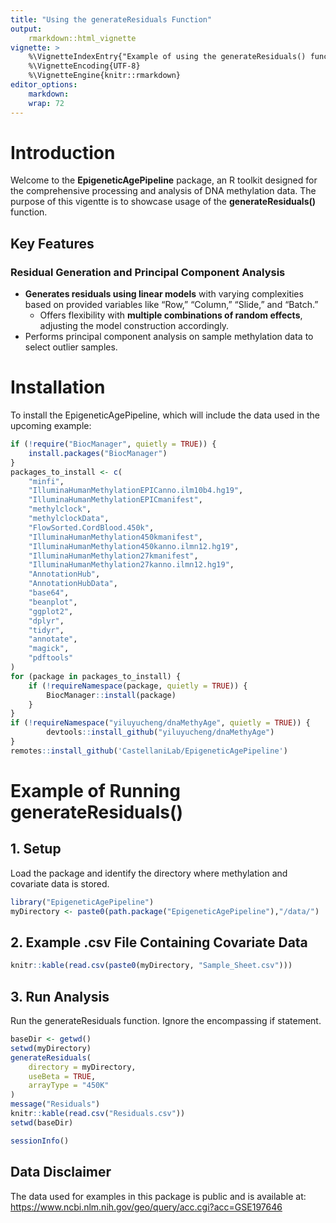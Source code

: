 ```yaml
---
title: "Using the generateResiduals Function"
output:
    rmarkdown::html_vignette
vignette: >
    %\VignetteIndexEntry{"Example of using the generateResiduals() function"}
    %\VignetteEncoding{UTF-8}
    %\VignetteEngine{knitr::rmarkdown}
editor_options: 
    markdown: 
    wrap: 72
---
```


# Introduction

Welcome to the **EpigeneticAgePipeline** package, an R toolkit designed for the comprehensive processing and analysis of DNA methylation data. The purpose of this vigentte is to showcase usage of the **generateResiduals()** function.

## Key Features

### Residual Generation and Principal Component Analysis

-   **Generates residuals using linear models** with varying complexities based on provided variables like "Row," "Column," "Slide," and "Batch."
    -   Offers flexibility with **multiple combinations of random effects**, adjusting the model construction accordingly.
-   Performs principal component analysis on sample methylation data to select outlier samples.

# Installation

To install the EpigeneticAgePipeline, which will include the data used in the upcoming example:

``` r
if (!require("BiocManager", quietly = TRUE)) {
    install.packages("BiocManager")
}
packages_to_install <- c(
    "minfi",
    "IlluminaHumanMethylationEPICanno.ilm10b4.hg19",
    "IlluminaHumanMethylationEPICmanifest",
    "methylclock",
    "methylclockData",
    "FlowSorted.CordBlood.450k",
    "IlluminaHumanMethylation450kmanifest",
    "IlluminaHumanMethylation450kanno.ilmn12.hg19",
    "IlluminaHumanMethylation27kmanifest",
    "IlluminaHumanMethylation27kanno.ilmn12.hg19",
    "AnnotationHub",
    "AnnotationHubData",
    "base64",
    "beanplot",
    "ggplot2",
    "dplyr",
    "tidyr",
    "annotate",
    "magick",
    "pdftools"
)
for (package in packages_to_install) {
    if (!requireNamespace(package, quietly = TRUE)) {
        BiocManager::install(package)
    }
}
if (!requireNamespace("yiluyucheng/dnaMethyAge", quietly = TRUE)) {
        devtools::install_github("yiluyucheng/dnaMethyAge")
}
remotes::install_github('CastellaniLab/EpigeneticAgePipeline')
```

# Example of Running generateResiduals()

## 1. Setup

Load the package and identify the directory where methylation and covariate data is stored.

```R
library("EpigeneticAgePipeline")
myDirectory <- paste0(path.package("EpigeneticAgePipeline"),"/data/")
```

## 2. Example .csv File Containing Covariate Data

```R
knitr::kable(read.csv(paste0(myDirectory, "Sample_Sheet.csv")))
```

## 3. Run Analysis

Run the generateResiduals function. Ignore the encompassing if statement.

```R
baseDir <- getwd()
setwd(myDirectory)
generateResiduals(
    directory = myDirectory,
    useBeta = TRUE,
    arrayType = "450K"
)  
message("Residuals")
knitr::kable(read.csv("Residuals.csv"))
setwd(baseDir)
```

```R
sessionInfo()
```

## Data Disclaimer

The data used for examples in this package is public and is available at: <https://www.ncbi.nlm.nih.gov/geo/query/acc.cgi?acc=GSE197646>
